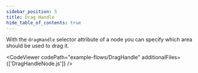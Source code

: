 ```yaml
---
sidebar_position: 5
title: Drag Handle
hide_table_of_contents: true
---
```



With the `dragHandle` selector attribute of a node you can specify which area should be used to drag it.

<CodeViewer codePath="example-flows/DragHandle" additionalFiles={['DragHandleNode.js']} />
